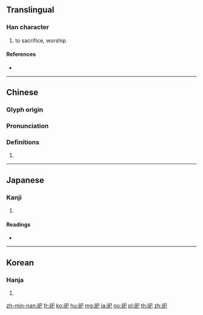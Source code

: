 {{character info/new}}
==Translingual==

===Han character===
{{Han char|rn=113|rad=示|as=03|sn=8|four=37217|canj=IFRU}}

# to sacrifice, worship

====References====
* {{Han ref|kx=0840.010|dkj=24633|dj=1258.030|hdz=42387.010|uh=7940|ud=31040|bh=AAC1|bd=43713}}

----

==Chinese==
{{zh-forms}}

===Glyph origin===
{{Han etym}}

===Pronunciation===
{{zh-pron
|m=sì
|c=zi6
|h=pfs=
|md=
|mn=qz:sǐr/tw,xm,zz:sū/qz:sǐ/xm:sī/tw,xm:chhāi/tw:sāi
|mn_note=sǐr/sū/sǐ/sī - literary; chhāi/sāi - vernacular
|w=
|mc=y
|oc=y
|cat=
}}

===Definitions===
{{zh-hanzi}}

# {{rfdef|lang=zh}}

----

==Japanese==

===Kanji===
{{ja-kanji|grade=|rs=示03}}

# {{defn|lang=ja|sort=示03}}

====Readings====
* {{ja-readings|on=[[し]] (shi), [[じ]] (ji)|kun=[[まつる]] (matsuru), [[まつり]] (matsuri), [[とし]] (toshi)|nanori=}}

----

==Korean==

===Hanja===
{{ko-hanja|hangeul=사|eumhun=|rv=sa|mr=sa|y=sa}}

# {{defn|lang=ko|sort=示03}}

[[zh-min-nan:祀]]
[[fr:祀]]
[[ko:祀]]
[[hu:祀]]
[[mg:祀]]
[[ja:祀]]
[[no:祀]]
[[pl:祀]]
[[th:祀]]
[[zh:祀]]